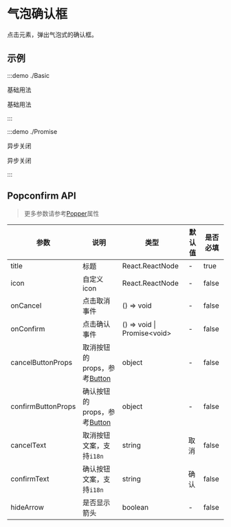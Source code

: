 # 气泡确认框

点击元素，弹出气泡式的确认框。

## 示例

:::demo ./Basic

基础用法

基础用法

:::

:::demo ./Promise

异步关闭

异步关闭

:::

## Popconfirm API

> 更多参数请参考[Popper](/components/Popper)属性

| 参数 | 说明 | 类型 | 默认值 | 是否必填 |
| --- | --- | --- | --- | --- |
| title | 标题 | React.ReactNode | - | true |
| icon | 自定义 icon | React.ReactNode | - | false |
| onCancel | 点击取消事件 | () => void | - | false |
| onConfirm | 点击确认事件 | () => void \| Promise\<void\> | - | false |
| cancelButtonProps | 取消按钮的 props，参考[Button](/components/Button) | object | - | false |
| confirmButtonProps | 确认按钮的 props，参考[Button](/components/Button) | object | - | false |
| cancelText | 取消按钮文案，支持`i18n` | string | 取消 | false |
| confirmText | 确认按钮文案，支持`i18n` | string | 确认 | false |
| hideArrow | 是否显示箭头 | boolean | - | false |
